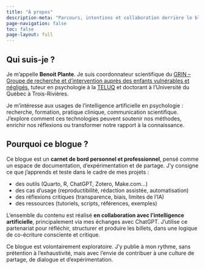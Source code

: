 ```yaml
---
title: "À propos"
description-meta: "Parcours, intentions et collaboration derrière le blogue Psychologie & IA"
page-navigation: false
toc: false
page-layout: full
---
```


## Qui suis-je ?

Je m’appelle **Benoit Plante**. Je suis coordonnateur scientifique du [GRIN – Groupe de recherche et d’intervention auprès des enfants vulnérables et négligés](https://oraprdnt.uqtr.uquebec.ca/portail/gscw031?owa_no_site=864), tuteur en psychologie à la [TELUQ](https://www.teluq.ca/) et doctorant à l’Université du Québec à Trois-Rivières.

Je m’intéresse aux usages de l’intelligence artificielle en psychologie : recherche, formation, pratique clinique, communication scientifique. J’explore comment ces technologies peuvent soutenir nos méthodes, enrichir nos réflexions ou transformer notre rapport à la connaissance.


## Pourquoi ce blogue ?

Ce blogue est un **carnet de bord personnel et professionnel**, pensé comme un espace de documentation, d’expérimentation et de partage. J’y consigne ce que j’apprends et teste dans le cadre de mes projets :

- des outils (Quarto, R, ChatGPT, Zotero, Make.com...)
- des cas d’usage (reproductibilité, rédaction assistée, automatisation)
- des réflexions critiques (transparence, biais, limites de l’IA)
- des ressources (tutoriels, scripts, références, exemples)

L’ensemble du contenu est réalisé **en collaboration avec l’intelligence artificielle**, principalement via mes échanges avec ChatGPT. J’utilise ce partenariat pour réfléchir, structurer et produire les billets, dans une logique de co-écriture consciente et critique.

Ce blogue est volontairement exploratoire. J’y publie à mon rythme, sans prétention à l’exhaustivité, mais avec l’envie de contribuer à une culture de partage, de dialogue et d’expérimentation.

